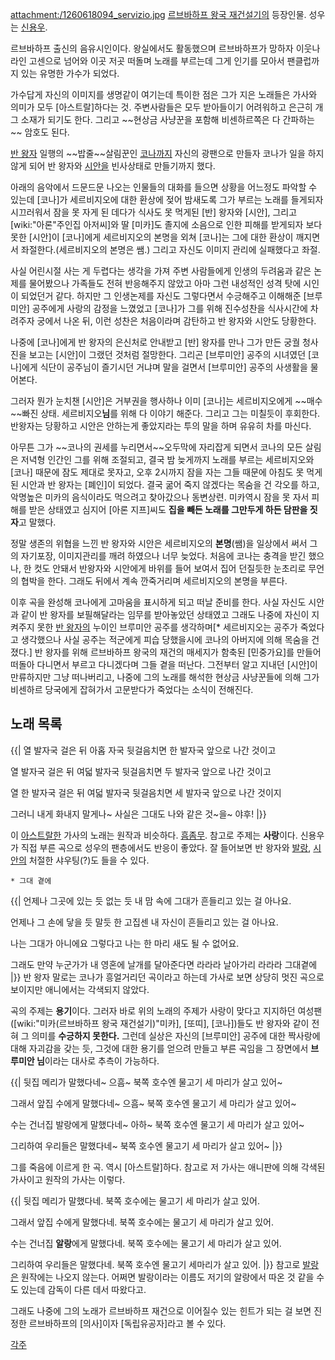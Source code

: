 attachment:/1260618094_servizio.jpg
[[르브바하프 왕국 재건설기]]의 등장인물. 성우는 [[신용우]].

르브바하프 출신의 음유시인이다. 왕실에서도 활동했으며 르브바하프가 망하자 이웃나라인 고센으로 넘어와 이곳 저곳 떠돌며 노래를 부르는데 그게 인기를 모아서 팬클럽까지 있는 유명한 가수가 되었다.

가수답게 자신의 이미지를 생명같이 여기는데 특이한 점은 그가 지은 노래들은 가사와 의미가 모두 [아스트랄]하다는 것. 주변사람들은 모두 받아들이기 어려워하고 은근히 개그 소재가 되기도 한다. 그리고 ~~현상금 사냥꾼을 포함해 비센하르쪽은 다 간파하는~~ 암호도 된다.

[[반 왕자]] 일행의 ~~밥줄~~살림꾼인 [[코나]]까지 자신의 광팬으로 만들자 코나가 일을 하지 않게 되어 반 왕자와 [[시안]]을 빈사상태로 만들기까지 했다.

아래의 음악에서 드문드문 나오는 인물들의 대화를 들으면 상황을 어느정도 파악할 수 있는데 [코나]가 세르비지오에 대한 환상에 젖어 밤새도록 그가 부르는 노래를 들게되자 시끄러워서 잠을 못 자게 된 데다가 식사도 못 먹게된 [반] 왕자와 [시안], 그리고 [wiki:"아론"주인집 아저씨]와 딸 [미카]도 졸지에 소음으로 인한 피해를 받게되자 보다못한 [시안]이 [코나]에게 세르비지오의 본명을 외쳐 [코나]는 그에 대한 환상이 깨지면서 좌절한다.(세르비지오의 본명은 쌤.) 그리고 자신도 이미지 관리에 실패했다고 좌절.

사실 어린시절 사는 게 두렵다는 생각을 가져 주변 사람들에게 인생의 두려움과 같은 논제를 물어봤으나 가족들도 전혀 반응해주지 않았고 아마 그런 내성적인 성격 탓에 시인이 되었던거 같다. 하지만 그 인생논제를 자신도 그렇다면서 수긍해주고 이해해준 [브루미안] 공주에게 사랑의 감정을 느꼈었고 [코나]가 그를 위해 진수성찬을 식사시간에 차려주자 궁에서 나온 뒤, 이런 성찬은 처음이라며 감탄하고 반 왕자와 시안도 당황한다.

나중에 [코나]에게 반 왕자의 은신처로 안내받고 [반] 왕자를 만나 그가 만든 궁궐 청사진을 보고는 [시안]이 그랬던 것처럼 절망한다. 그리곤 [브루미안] 공주의 시녀였던 [코나]에게 식단이 공주님이 즐기시던 거냐며 말을 걸면서  [브루미안] 공주의 사생활을 물어본다.

그러자 뭔가 눈치챈 [시안]은 거부권을 행사하나 이미 [코나]는 세르비지오에게 ~~매수~~빠진 상태. 세르비지오'''님'''를 위해 다 이야기 해준다. 그리고 그는 미칠듯이 후회한다. 반왕자는 당황하고 시안은 안하는게 좋았지라는 투의 말을 하며 유유히 차를 마신다.

아무튼 그가 ~~코나의 권세를 누리면서~~오두막에 자리잡게 되면서 코나의 모든 살림은 저녁형 인간인 그를 위해 조절되고, 결국 밤 늦게까지 노래를 부르는 세르비지오와 [코나] 때문에 잠도 제대로 못자고, 오후 2시까지 잠을 자는 그들 때문에 아침도 못 먹게 된 시안과 반 왕자는 [폐인]이 되었다. 결국 굶어 죽지 않겠다는 목숨을 건 각오를 하고, 악명높은 미카의 음식이라도 먹으려고 찾아갔으나 동변상련. 미카역시 잠을 못 자서 피해를 받은 상태였고 심지어 [아론 지프]씨도 '''집을 빼든 노래를 그만두게 하든 담판을 짓자'''고 말했다.

정말 생존의 위협을 느낀 반 왕자와 시안은 세르비지오의 '''본명'''(쌤)을 일상에서 써서 그의 자기포장, 이미지관리를 깨려 하였으나 너무 늦었다. 처음에 코나는 충격을 받긴 했으나, 한 컷도 안돼서 반왕자와 시안에게 바위를 들어 보여서 집어 던질듯한 눈초리로 무언의 협박을 한다. 그래도 뒤에서 계속 깐죽거리며 세르비지오의 본명을 부른다.

이후 곡을 완성해 코나에게 고마움을 표시하게 되고 떠날 준비를 한다. 사실 자신도 시안과 같이 반 왕자를 보필해달라는 임무를 받아놓았던 상태였고 그래도 나중에 자신이 지켜주지 못한 [[반 왕자]]의 누이인 브루미안 공주를 생각하며[* 세르비지오는 공주가 죽었다고 생각했으나 사실 공주는 적군에게 피습 당했을시에 코나의 아버지에 의해 목숨을 건졌다.] 반 왕자를 위해 르브바하프 왕국의 재건의 매세지가 함축된 [민중가요]를 만들어 떠돌아 다니면서 부르고 다니겠다며 그들 곁을 떠난다. 그전부터 알고 지내던 [시안]이 만류하지만 그냥 떠나버리고, 나중에 그의 노래를 해석한 현상금 사냥꾼들에 의해 그가 비센하르 당국에게 잡혀가서 고문받다가 죽었다는 소식이 전해진다.

== 노래 목록 ==
{{|
열 발자국 걸은 뒤 아홉 자국 뒷걸음치면
한 발자국 앞으로 나간 것이고

열 발자국 걸은 뒤 여덟 발자국 뒷걸음치면
두 발자국 앞으로 나간 것이고

열 한 발자국 걸은 뒤 여덟 발자국 뒷걸음치면
세 발자국 앞으로 나간 것이지

그러니 내게 화내지 말게나~
사실은 그대도 나와 같은 것~을~ 야후!
|}}

이 [[아스트랄]]한 가사의 노래는 원작과 비슷하다. [[흠좀무]]. 참고로 주제는 '''사랑'''이다. 신용우가 직접 부른 곡으로 성우의 팬층에서도 반응이 좋았다. 잘 들어보면 반 왕자와 [[발랑]], [[시안]]의 처절한 샤우팅(?)도 들을 수 있다.

 * 그대 곁에

{{|
언제나 그곳에 있는 듯 없는 듯 
내 맘 속에 그대가 흔들리고 있는 걸 아나요.

언제나 그 손에 닿을 듯 말듯 한 고집센 내 자신이
흔들리고 있는 걸 아나요.

나는 그대가 아니에요 
그렇다고 나는 한 마리 새도 될 수 없어요.

그래도 만약 누군가가 내 영혼에 날개를 달아준다면
라라라 날아가리 라라라 그대곁에
|}}
반 왕자 말로는 코나가 흥얼거리던 곡이라고 하는데 가사로 보면 상당히 멋진 곡으로 보이지만 애니에서는 각색되지 않았다. 

곡의 주제는 '''용기'''이다. 그러자 바로 위의 노래의 주제가 사랑이 맞다고 지지하던 여성팬([wiki:"미카(르브바하프 왕국 재건설기)"미카], [또띠], [코나])들도 반 왕자와 같이 전혀 그 의미를 '''수긍하지 못한다.''' 그런데 실상은 자신의 [브루미안] 공주에 대한 짝사랑에 대해 자괴감을 갖는 듯, 그것에 대한 용기를 얻으려 만들고 부른 곡임을 그 장면에서 '''브루미안 님'''이라는 대사로 추측이 가능하다.

{{{#!html
<embed src='http://serviceapi.nmv.naver.com/flash/NFPlayer.swf?vid=A37E9F3724F72C7D15DA540B8AB2D40F69C8&outKey=V126120b50937c585c82786c64e447e977c2e6064cbb00c6dbab286c64e447e977c2e' wmode='transparent' width='500' height='408' allowScriptAccess='always' name='NFPlayer3277' id='NFPlayer3277' allowFullScreen='true' type='application/x-shockwave-flash' />}}}

{{|
뒷집 메리가 말했다네~ 으흠~
북쪽 호수엔 물고기 세 마리가 살고 있어~

그래서 앞집 수에게 말했다네~ 으흠~
북쪽 호수엔 물고기 세 마리가 살고 있어~

수는 건너집 발랑에게 말했다네~ 아하~
북쪽 호수엔 물고기 세 마리가 살고 있어~

그리하여 우리들은 말했다네~
북쪽 호수엔 물고기 세 마리가 살고 있어~
|}}

그를 죽음에 이르게 한 곡. 역시 [아스트랄]하다. 참고로 저 가사는 애니판에 의해 각색된 가사이고 원작의 가사는 이렇다.

{{|
뒷집 메리가 말했다네. 
북쪽 호수에는 물고기 세 마리가 살고 있어.

그래서 앞집 수에게 말했다네. 
북쪽 호수에는 물고기 세 마리가 살고 있어.

수는 건너집 '''알랑'''에게 말했다네.
북쪽 호수에는 물고기 세 마리가 살고 있어.

그리하여 우리들은 말했다네.
북쪽 호수엔 물고기 세마리가 살고 있어.
|}}
참고로 [[발랑]]은 원작에는 나오지 않는다. 어쩌면 발랑이라는 이름도 저기의 알랑에서 따온 것 같을 수도 있는데 감독이 다른 데서 따왔다고.

그래도 나중에 그의 노래가 르브바하프 재건으로 이어질수 있는 힌트가 되는 걸 보면 진정한 르브바하프의 [의사]이자 [독립유공자]라고 볼 수 있다.

[[각주]]
